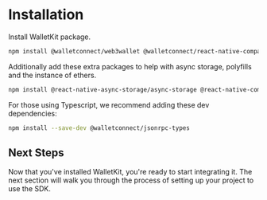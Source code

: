 # Installation

Install WalletKit package.

```bash npm2yarn
npm install @walletconnect/web3wallet @walletconnect/react-native-compat
```

Additionally add these extra packages to help with async storage, polyfills and the instance of ethers.

```bash npm2yarn
npm install @react-native-async-storage/async-storage @react-native-community/netinfo react-native-get-random-values fast-text-encoding @ethersproject/shims ethers@5.7.2 @json-rpc-tools/utils
```

For those using Typescript, we recommend adding these dev dependencies:

```bash npm2yarn
npm install --save-dev @walletconnect/jsonrpc-types
```

## Next Steps

Now that you've installed WalletKit, you're ready to start integrating it. The next section will walk you through the process of setting up your project to use the SDK.
